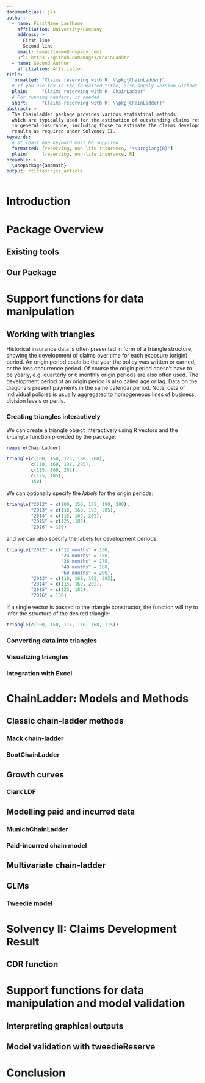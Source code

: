 ```yaml
---
documentclass: jss
author:
  - name: FirstName LastName
    affiliation: University/Company
    address: >
      First line
      Second line
    email: \email{name@company.com}
    url: https://github.com/mages/ChainLadder
  - name: Second Author
    affiliation: Affiliation
title:
  formatted: "Claims reserving with R: \\pkg{ChainLadder}"
  # If you use tex in the formatted title, also supply version without
  plain:     "Claims reserving with R: ChainLadder"
  # For running headers, if needed
  short:     "Claims reserving with R: \\pkg{ChainLadder}"
abstract: >
  The ChainLadder package provides various statistical methods
  which are typically used for the estimation of outstanding claims reserves
  in general insurance, including those to estimate the claims development
  results as required under Solvency II.
keywords:
  # at least one keyword must be supplied
  formatted: [reserving, non-life insurance, "\\proglang{R}"]
  plain:     [reserving, non-life insurance, R]
preamble: >
  \usepackage{amsmath}
output: rticles::jss_article
---
```


\pagebreak

# Introduction

\pagebreak

# Package Overview
## Existing tools
## Our Package

\pagebreak

# Support functions for data manipulation
## Working with triangles

Historical insurance data is often presented in form of a triangle structure, showing
the development of claims over time for each exposure (origin) period. An origin
period could be the year the policy was written or earned, or the loss occurrence
period. Of course the origin period doesn’t have to be yearly, e.g. quarterly or
6 monthly origin periods are also often used. The development period of an origin
period is also called age or lag. Data on the diagonals present payments in the
same calendar period. Note, data of individual policies is usually aggregated to
homogeneous lines of business, division levels or perils.

### Creating triangles interactively

We can create a triangle object interactively using R vectors and the `triangle` function provided by the package:

```r
require(ChainLadder)
```
```r
triangle(c(100, 150, 175, 180, 200),
         c(110, 168, 192, 205),
         c(115, 169, 202),
         c(125, 185),
         150)
```

We can optionally specify the *labels* for the origin periods:
```r
triangle("2012" = c(100, 150, 175, 180, 200),
         "2013" = c(110, 168, 192, 205),
         "2014" = c(115, 169, 202),
         "2015" = c(125, 185),
         "2016" = 150)
```

and we can also specify the labels for development periods:
```r
triangle("2012" = c("12 months" = 100,
                    "24 months" = 150,
                    "36 months" = 175,
                    "48 months" = 180,
                    "60 months" = 200),
         "2013" = c(110, 168, 192, 205),
         "2014" = c(115, 169, 202),
         "2015" = c(125, 185),
         "2016" = 150)
```

If a single vector is passed to the triangle constructor, the function will try to infer the structure of the desired triangle:
```r
triangle(c(100, 150, 175, 110, 168, 115))
```

### Converting data into triangles
### Visualizing triangles
### Integration with Excel

\pagebreak

# ChainLadder: Models and Methods
## Classic chain-ladder methods
### Mack chain-ladder
### BootChainLadder
## Growth curves
### Clark LDF
## Modelling paid and incurred data
### MunichChainLadder
### Paid-incurred chain model
## Multivariate chain-ladder
## GLMs
### Tweedie model

\pagebreak

# Solvency II: Claims Development Result
## CDR function

\pagebreak

# Support functions for data manipulation and model validation
## Interpreting graphical outputs
## Model validation with tweedieReserve

\pagebreak

# Conclusion

\pagebreak

